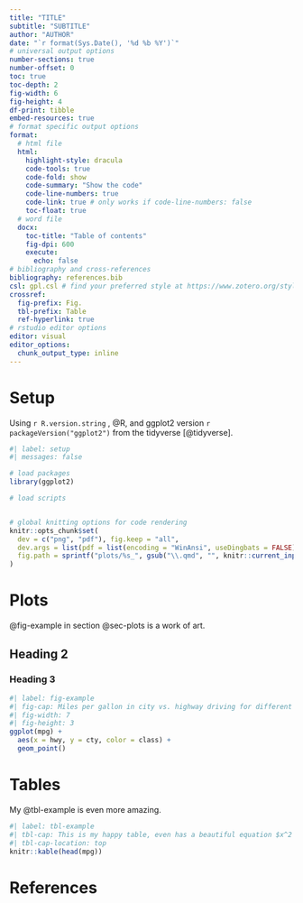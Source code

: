```yaml
---
title: "TITLE"
subtitle: "SUBTITLE"
author: "AUTHOR"
date: "`r format(Sys.Date(), '%d %b %Y')`"
# universal output options
number-sections: true
number-offset: 0
toc: true
toc-depth: 2
fig-width: 6
fig-height: 4
df-print: tibble
embed-resources: true
# format specific output options
format: 
  # html file
  html: 
    highlight-style: dracula
    code-tools: true
    code-fold: show
    code-summary: "Show the code"
    code-line-numbers: true
    code-link: true # only works if code-line-numbers: false
    toc-float: true
  # word file
  docx: 
    toc-title: "Table of contents"
    fig-dpi: 600
    execute:
      echo: false
# bibliography and cross-references
bibliography: references.bib
csl: gpl.csl # find your preferred style at https://www.zotero.org/styles
crossref:
  fig-prefix: Fig.
  tbl-prefix: Table
  ref-hyperlink: true
# rstudio editor options
editor: visual
editor_options: 
  chunk_output_type: inline
---
```


# Setup

Using `r R.version.string` , @R, and ggplot2 version `r packageVersion("ggplot2")` from the tidyverse [@tidyverse].

```r
#| label: setup
#| messages: false

# load packages
library(ggplot2)

# load scripts


# global knitting options for code rendering
knitr::opts_chunk$set(
  dev = c("png", "pdf"), fig.keep = "all",
  dev.args = list(pdf = list(encoding = "WinAnsi", useDingbats = FALSE)),
  fig.path = sprintf("plots/%s_", gsub("\\.qmd", "", knitr::current_input()))
)
```

# Plots {#sec-plots}

@fig-example in section @sec-plots is a work of art.

## Heading 2

### Heading 3

```r
#| label: fig-example
#| fig-cap: Miles per gallon in city vs. highway driving for different car types.
#| fig-width: 7
#| fig-height: 3
ggplot(mpg) + 
  aes(x = hwy, y = cty, color = class) +
  geom_point()
```

# Tables

My @tbl-example is even more amazing.

```r
#| label: tbl-example
#| tbl-cap: This is my happy table, even has a beautiful equation $x^2 - \alpha$ 
#| tbl-cap-location: top
knitr::kable(head(mpg))
```

# References

::: {#refs}
:::
